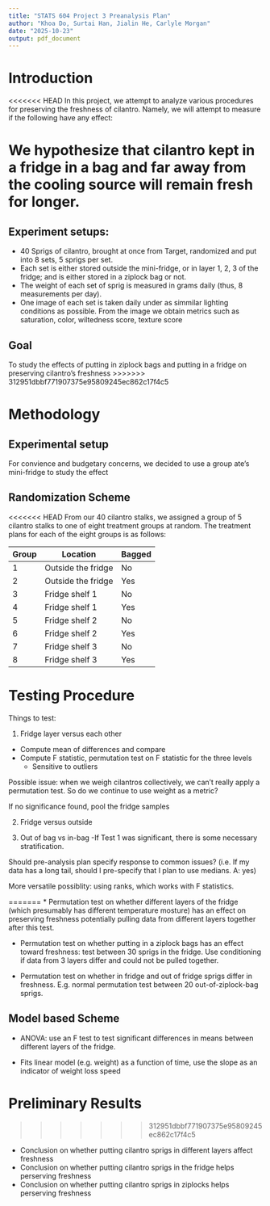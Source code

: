 ```yaml
---
title: "STATS 604 Project 3 Preanalysis Plan"
author: "Khoa Do, Surtai Han, Jialin He, Carlyle Morgan"
date: "2025-10-23"
output: pdf_document
---
```


# Introduction

<<<<<<< HEAD
In this project, we attempt to analyze various procedures for preserving the freshness of cilantro. Namely, we will attempt to measure if the following have any effect:

\begin{itemize}
  \item Keeping cilantro in the fridge versus outside
  \item Keeping cilantro in a plastic bag versus not
  \item For refrigerated cilantro, keeping cilantro close to the cooling source at the top of the fridge versus farther away.
\end{itemize}

We hypothesize that cilantro kept in a fridge in a bag and far away from the cooling source will remain fresh for longer.
=======
## Experiment setups:

* 40 Sprigs of cilantro, brought at once from Target, randomized and put into 8 sets, 5 sprigs per set.
* Each set is either stored outside the mini-fridge, or in layer 1, 2, 3 of the fridge; and is either stored in a ziplock bag or not.
* The weight of each set of sprig is measured in grams daily (thus, 8 measurements per day).
* One image of each set is taken daily under as simmilar lighting conditions as possible. From the image we obtain metrics such as saturation, color, wiltedness score, texture score

## Goal

To study the effects of putting in ziplock bags and putting in a fridge on preserving cilantro's freshness
>>>>>>> 312951dbbf771907375e95809245ec862c17f4c5

# Methodology

## Experimental setup

For convience and budgetary concerns, we decided to use a group ate's mini-fridge to study the effect

\begin{center}
\begin{tabular}{|c|}
\hline
\\
\textbf{Shelf 1 (Top)} \\
\textit{Closest to cooling source} \\
\\
\hline
\\
\textbf{Shelf 2} \\
\\
\\
\hline
\\
\textbf{Shelf 3} \\
\textit{Farthest from cooling source} \\
\\
\hline
\end{tabular}

\textit{Mini-Fridge layout}
\end{center}

## Randomization Scheme

<<<<<<< HEAD
From our 40 cilantro stalks, we assigned a group of 5 cilantro stalks to one of eight treatment groups at random. The treatment plans for each of the eight groups is as follows:

| Group | Location | Bagged |
|-------|----------|--------|
| 1 | Outside the fridge | No |
| 2 | Outside the fridge | Yes |
| 3 | Fridge shelf 1 | No |
| 4 | Fridge shelf 1 | Yes |
| 5 | Fridge shelf 2 | No |
| 6 | Fridge shelf 2 | Yes |
| 7 | Fridge shelf 3 | No |
| 8 | Fridge shelf 3 | Yes |



# Testing Procedure


Things to test:

1. Fridge layer versus each other

- Compute mean of differences and compare
- Compute F statistic, permutation test on F statistic for the three levels
  - Sensitive to outliers

Possible issue: when we weigh cilantros collectively, we can't really apply a permutation test.
So do we continue to use weight as a metric?

If no significance found, pool the fridge samples

2. Fridge versus outside

3. Out of bag vs in-bag
  -If Test 1 was significant, there is some necessary stratification.
  
Should pre-analysis plan specify response to common issues? (i.e. If my data has a long tail, should I pre-specify that I plan to use medians. A: yes)

More versatile possiblity: using ranks, which works with F statistics.


=======
* Permutation test on whether different layers of the fridge (which presumably has different temperature mosture) has an effect on preserving freshness
potentially pulling data from different layers together after this test.

* Permutation test on whether putting in a ziplock bags has an effect toward freshness: test between 30 sprigs in the fridge.
Use conditioning if data from 3 layers differ and could not be pulled together.

* Permutation test on whether in fridge and out of fridge sprigs differ in freshness. E.g. normal permutation test between 20 out-of-ziplock-bag sprigs.

## Model based Scheme

* ANOVA: use an F test to test significant differences in means between different layers of the fridge.

* Fits linear model (e.g. weight) as a function of time, use the slope as an indicator of weight loss speed

# Preliminary Results
>>>>>>> 312951dbbf771907375e95809245ec862c17f4c5

* Conclusion on whether putting cilantro sprigs in different layers affect freshness
* Conclusion on whether putting cilantro sprigs in the fridge helps perserving freshness
* Conclusion on whether putting cilantro sprigs in ziplocks helps perserving freshness


